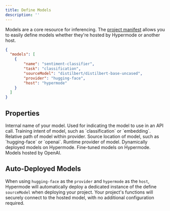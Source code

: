```yaml
---
title: Define Models
description: ''
---
```


Models are a core resource for inferencing. The [project manifest](/manifest) allows you to easily define models whether they're hosted by Hypermode or another host.

```hypermode.json
{
  "models": [
    {
        "name": "sentiment-classifier",
        "task": "classification",
        "sourceModel": "distilbert/distilbert-base-uncased",
        "provider": "hugging-face",
        "host": "hypermode"
    }
  ]
}
```

## Properties

<ResponseField name="name" type="string" required>
  Internal name of your model. Used for indicating the model to use in an API call.
</ResponseField>

<ResponseField name="task" type="string" required>
  Training intent of model, such as `classification` or `embedding`.
</ResponseField>

<ResponseField name="sourceModel" type="string" required>
  Relative path of model within provider.
</ResponseField>

<ResponseField name="provider" type="string" required>
  Source location of model, such as `hugging-face` or `openai`.
</ResponseField>

<ResponseField name="host" type="string" required>
  Runtime provider of model.
  <Expandable title="host types">
    <ResponseField name="hypermode" type="string">
      Dynamically deployed models on Hypermode.
    </ResponseField>
    <ResponseField name="custom" type="string">
      Fine-tuned models on Hypermode.
    </ResponseField>
    <ResponseField name="openai" type="string">
      Models hosted by OpenAI.
    </ResponseField>
  </Expandable>
</ResponseField>

## Auto-Deployed Models

When using `hugging-face` as the `provider` and `hypermode` as the `host`, Hypermode will automatically deploy a dedicated instance of the define `sourceModel` when deploying your project. Your project's functions will securely connect to the hosted model, with no additional configuration required.